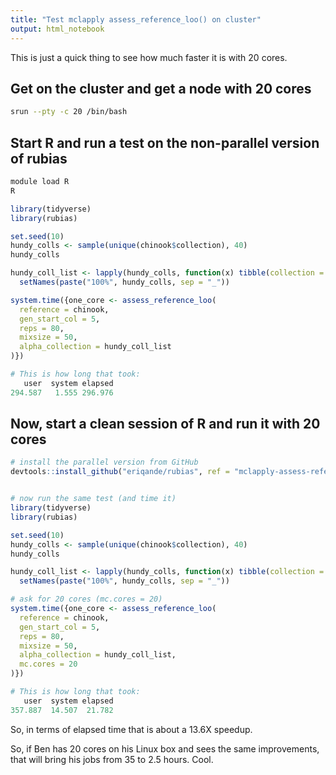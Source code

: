 ```yaml
---
title: "Test mclapply assess_reference_loo() on cluster"
output: html_notebook
---
```


This is just a quick thing to see how much faster it is with 20 cores.

## Get on the cluster and get a node with 20 cores

```sh
srun --pty -c 20 /bin/bash
```

## Start R and run a test on the non-parallel version of rubias

```sh
module load R
R
```

```r
library(tidyverse)
library(rubias)

set.seed(10)
hundy_colls <- sample(unique(chinook$collection), 40)
hundy_colls

hundy_coll_list <- lapply(hundy_colls, function(x) tibble(collection = x, ppn = 1.0)) %>%
  setNames(paste("100%", hundy_colls, sep = "_"))

system.time({one_core <- assess_reference_loo(
  reference = chinook,
  gen_start_col = 5,
  reps = 80,
  mixsize = 50,
  alpha_collection = hundy_coll_list
)})

# This is how long that took:
   user  system elapsed
294.587   1.555 296.976
```

## Now, start a clean session of R and run it with 20 cores

```r
# install the parallel version from GitHub
devtools::install_github("eriqande/rubias", ref = "mclapply-assess-reference-loo")


# now run the same test (and time it)
library(tidyverse)
library(rubias)

set.seed(10)
hundy_colls <- sample(unique(chinook$collection), 40)
hundy_colls

hundy_coll_list <- lapply(hundy_colls, function(x) tibble(collection = x, ppn = 1.0)) %>%
  setNames(paste("100%", hundy_colls, sep = "_"))

# ask for 20 cores (mc.cores = 20)
system.time({one_core <- assess_reference_loo(
  reference = chinook,
  gen_start_col = 5,
  reps = 80,
  mixsize = 50,
  alpha_collection = hundy_coll_list,
  mc.cores = 20  
)})

# This is how long that took:
   user  system elapsed
357.887  14.507  21.782
```

So, in terms of elapsed time that is about a 13.6X speedup.  

So, if Ben has 20 cores on his Linux box and sees the same improvements, that
will bring his jobs from 35 to 2.5 hours.  Cool.

